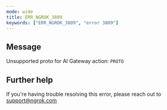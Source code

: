 ```yaml
---
mode: wide
title: ERR_NGROK_3809
keywords: ["ERR_NGROK_3809", "error 3809"]
---
```


## Message

Unsupported proto for AI Gateway action: `PROTO`

## Further help

If you're having trouble resolving this error, please reach out to [support@ngrok.com](mailto:support@ngrok.com?subject=Help%20with%20ERR_NGROK_3809)
